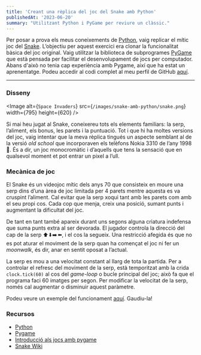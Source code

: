 ```yaml
---
title: 'Creant una rèplica del joc del Snake amb Python'
publishedAt: '2023-06-20'
summary: "Utilitzant Python i PyGame per reviure un clàssic."
---
```


Per posar a prova els meus coneixements de [Python](https://www.python.org/), vaig replicar el mític joc del [Snake](https://en.wikipedia.org/wiki/Snake_(video_game_genre)). L’objectiu per aquest exercici era clonar la funcionalitat bàsica del joc original. Vaig utilitzar la biblioteca de subprogrames [PyGame](https://www.pygame.org/news) que està pensada per facilitar el desenvolupament de jocs per computador. Abans d'això no tenia cap experiència amb Pygame, així que ha estat un aprenentatge. Podeu accedir al codi complet al meu perfil de GitHub [aquí](https://github.com/smartido/snake-game).

---

### Disseny

<Image
  alt={`Space Invaders`}
  src={`/images/snake-amb-python/snake.png`}
  width={795}
  height={620}
/>

Si mai heu jugat al Snake, coneixereu tots els elements familiars: la serp, l’aliment, els bonus, les parets i la puntuació. Tot i que hi ha moltes versions del joc, vaig intentar que la meva rèplica tingués un aspecte semblant al de la versió <i>old school</i> que incorporaven els telèfons Nokia 3310 de l’any 1998 👵. És a dir, un joc monocromàtic i d’aquells que tens la sensació que en qualsevol moment et pot entrar un pixel a l’ull.

### Mecànica de joc

El Snake és un videojoc mític dels anys 70 que consisteix en moure una serp dins d’una àrea de joc limitada per 4 parets mentre aquesta es va cruspint l’aliment. Cal evitar que la serp xoqui tant amb les parets com amb el seu propi cos. Cada cop que menja, creix una posició, sumant punts i augmentant la dificultat del joc.

De tant en tant també apareix durant uns segons alguna criatura indefensa que suma punts extra al ser devorada. El jugador controla la direcció del cap de la serp ⬆️ ⬇️ ➡️ ⬅️, i el cos la segueix. Una restricció afegida és que no es pot aturar el moviment de la serp quan ha començat el joc ni fer un <i>moonwalk</i>, és dir, anar en sentit oposat a l’actual.

La serp es mou a una velocitat constant al llarg de tota la partida. Per a controlar el refresc del moviment de la serp, està temporitzat amb la crida `clock.tick(60)` al cos del <i>game-loop</i> o bucle principal del joc; això fa que el programa faci 60 imatges per segon. Per modificar la velocitat de la serp, només cal augmentar o disminuir aquest paràmetre.

Podeu veure un exemple del funcionament [aquí](https://www.youtube.com/watch?v=-t5DL45yCr8). Gaudiu-la! 

### Recursos

- [Python](https://www.python.org/)
- [Pygame](https://www.pygame.org/news.html)
- [Introducció als jocs amb pygame](http://gie.lsi.upc.edu/inf/temes/pygame/Introducci%C3%B3_als_jocs_amb_pygame/index.html)
- [Snake Wiki](https://en.wikipedia.org/wiki/Snake_(video_game_genre))
